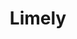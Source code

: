 ---
title: "Limely"
description: "Developer first invoicing API, skip the X% of invoice fee and overhead of generating invoices."
pubDate: "2021-01-01"
live: "limely.studio"
---